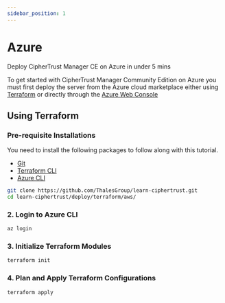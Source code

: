 ```yaml
---
sidebar_position: 1
---
```

# Azure

Deploy CipherTrust Manager CE on Azure in under 5 mins

To get started with CipherTrust Manager Community Edition on Azure you must first deploy the server from the Azure cloud marketplace either using [Terraform](##using-terraform) or directly through the [Azure Web Console](##web-ui)

## Using Terraform


<YoutubeEmbed embedId="2lS4n_mSt2w" github="https://github.com/ThalesGroup/learn-ciphertrust/tree/main/deploy/terraform/azure/" />

### Pre-requisite Installations
You need to install the following packages to follow along with this tutorial.
* [Git](https://gitscm.org)
* [Terraform CLI](https://terraform.io/downloads)
* [Azure CLI](https://docs.microsoft.com/en-us/cli/azure/install-azure-cli)

```bash title="Terminal"
git clone https://github.com/ThalesGroup/learn-ciphertrust.git
cd learn-ciphertrust/deploy/terraform/aws/
```

### 2. Login to Azure CLI
```bash title="Terminal"
az login
```

### 3. Initialize Terraform Modules
```bash title="Terminal"
terraform init
```

### 4. Plan and Apply Terraform Configurations
```bash title="Terminal"
terraform apply
```


<TutorialFooter />